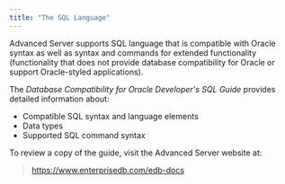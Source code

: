 ```yaml
---
title: "The SQL Language"
---
```


<div id="the_sql_language" class="registered_link"></div>

Advanced Server supports SQL language that is compatible with Oracle syntax as well as syntax and commands for extended functionality (functionality that does not provide database compatibility for Oracle or support Oracle-styled applications).

The *Database Compatibility for Oracle Developer's SQL Guide* provides detailed information about:

-   Compatible SQL syntax and language elements
-   Data types
-   Supported SQL command syntax

To review a copy of the guide, visit the Advanced Server website at:

> <https://www.enterprisedb.com/edb-docs>
